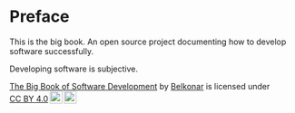 # Preface {.unnumbered}

This is the big book. An open source project documenting how to develop software successfully.

::: {.callout-note}
Developing software is subjective.
:::

<p xmlns:cc="http://creativecommons.org/ns#" xmlns:dct="http://purl.org/dc/terms/"><a property="dct:title" rel="cc:attributionURL" href="https://belkonar.github.io/big-book/">The Big Book of Software Development</a> by <a rel="cc:attributionURL dct:creator" property="cc:attributionName" href="https://github.com/Belkonar">Belkonar</a> is licensed under <a href="http://creativecommons.org/licenses/by/4.0/?ref=chooser-v1" target="_blank" rel="license noopener noreferrer" style="display:inline-block;">CC BY 4.0<img style="height:22px!important;margin-left:3px;vertical-align:text-bottom;" src="https://mirrors.creativecommons.org/presskit/icons/cc.svg?ref=chooser-v1"><img style="height:22px!important;margin-left:3px;vertical-align:text-bottom;" src="https://mirrors.creativecommons.org/presskit/icons/by.svg?ref=chooser-v1"></a></p> 

